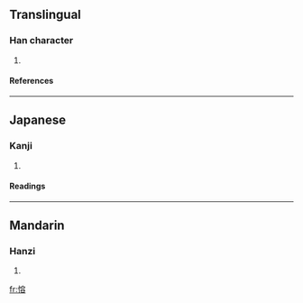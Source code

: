 ==Translingual==
===Han character===
{{Han char|rn=61|rad=心|as=10|sn=13|four=|canj=心十金口 (PJCR)}}
# {{defn|Han|sort=心10}}
====References====
{{Han ref|kx=0396.420|dkj=11019|hdz=42339.090|uh=6139|ud=24889}}
----
==Japanese==
===Kanji===
{{ja-kanji|grade=|rs=心10}}
# {{defn|Japanese}} 
====Readings====
{{ja-readings|on=[[よう]] (yō)|kun=[[いかる]] (ikaru), [[よろこぶ]] (yorokobu), [[みちる]] (michiru)}}
----
==Mandarin==
===Hanzi===
{{cmn-hanzi|pin=[[yǒng]] ([[yong3]])|wg=yung<sup>3</sup>}}
# {{defn|Mandarin}}

[[fr:愹]]